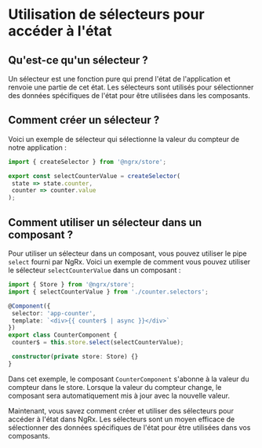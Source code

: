 # Utilisation de sélecteurs pour accéder à l'état

## Qu'est-ce qu'un sélecteur ?

Un sélecteur est une fonction pure qui prend l'état de l'application et renvoie une partie de cet état. Les sélecteurs sont utilisés pour sélectionner des données spécifiques de l'état pour être utilisées dans les composants.

## Comment créer un sélecteur ?

Voici un exemple de sélecteur qui sélectionne la valeur du compteur de notre application :

```typescript copy
import { createSelector } from '@ngrx/store';

export const selectCounterValue = createSelector(
 state => state.counter,
 counter => counter.value
);
```

## Comment utiliser un sélecteur dans un composant ?

Pour utiliser un sélecteur dans un composant, vous pouvez utiliser le pipe `select` fourni par NgRx. Voici un exemple de comment vous pouvez utiliser le sélecteur `selectCounterValue` dans un composant :

```typescript copy
import { Store } from '@ngrx/store';
import { selectCounterValue } from './counter.selectors';

@Component({
 selector: 'app-counter',
 template: `<div>{{ counter$ | async }}</div>`
})
export class CounterComponent {
 counter$ = this.store.select(selectCounterValue);

 constructor(private store: Store) {}
}
```

Dans cet exemple, le composant `CounterComponent` s'abonne à la valeur du compteur dans le store. Lorsque la valeur du compteur change, le composant sera automatiquement mis à jour avec la nouvelle valeur.

Maintenant, vous savez comment créer et utiliser des sélecteurs pour accéder à l'état dans NgRx. Les sélecteurs sont un moyen efficace de sélectionner des données spécifiques de l'état pour être utilisées dans vos composants.
